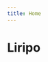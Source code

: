 ```yaml
---
title: Home
---
```


# Liripo
<p><a href="mailto:liripo@qq.com"><i class="fas fa-envelope"></i></a>
<a href="https://github.com/liripo"><i class="fab fa-github"></i></a>
<a href="https://github.com/Liripo/Ryoudao"><i class="fab fa-r-project"></i></a></p>

